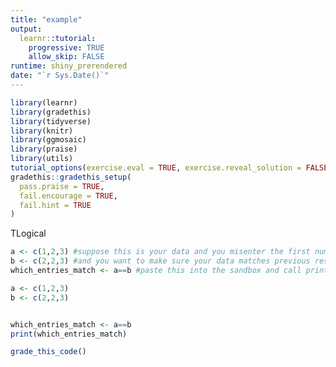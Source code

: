 ```yaml
---
title: "example"
output: 
  learnr::tutorial:
    progressive: TRUE
    allow_skip: FALSE
runtime: shiny_prerendered
date: "`r Sys.Date()`"
---
```


```r
library(learnr)
library(gradethis)
library(tidyverse)
library(knitr)
library(ggmosaic)
library(praise)
library(utils)
tutorial_options(exercise.eval = TRUE, exercise.reveal_solution = FALSE)
gradethis::gradethis_setup(
  pass.praise = TRUE,
  fail.encourage = TRUE,
  fail.hint = TRUE
)

```


TLogical
```r
a <- c(1,2,3) #suppose this is your data and you misenter the first number
b <- c(2,2,3) #and you want to make sure your data matches previous result
which_entries_match <- a==b #paste this into the sandbox and call print() on the vector to look at the result
```


```r
a <- c(1,2,3) 
b <- c(2,2,3)

```


```r
                    
```



```r
which_entries_match <- a==b
print(which_entries_match)
```

```r
grade_this_code()
```
